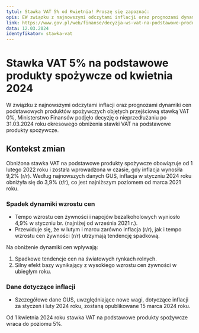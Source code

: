 ```yaml
---
tytul: Stawka VAT 5% od Kwietnia! Proszę się zapoznać:
opis: EW związku z najnowszymi odczytami inflacji oraz prognozami dynamiki cen podstawowych produktów spożywczych objętych przejściową stawką VAT 0%, Ministerstwo Finansów podjęło decyzję o nieprzedłużaniu po 31.03.2024 roku okresowego obniżenia stawki VAT na podstawowe produkty spożywcze.
link: https://www.gov.pl/web/finanse/decyzja-ws-vat-na-podstawowe-produkty-spozywcze
data: 12.03.2024
identyfikator: stawka-vat
---
```


# Stawka VAT 5% na podstawowe produkty spożywcze od kwietnia 2024

W związku z najnowszymi odczytami inflacji oraz prognozami dynamiki cen podstawowych produktów spożywczych objętych przejściową stawką VAT 0%, Ministerstwo Finansów podjęło decyzję o nieprzedłużaniu po 31.03.2024 roku okresowego obniżenia stawki VAT na podstawowe produkty spożywcze.

## Kontekst zmian

Obniżona stawka VAT na podstawowe produkty spożywcze obowiązuje od 1 lutego 2022 roku i została wprowadzona w czasie, gdy inflacja wynosiła 9,2% (r/r). Według najnowszych danych GUS, inflacja w styczniu 2024 roku obniżyła się do 3,9% (r/r), co jest najniższym poziomem od marca 2021 roku.

### Spadek dynamiki wzrostu cen
- Tempo wzrostu cen żywności i napojów bezalkoholowych wyniosło 4,9% w styczniu br. (najniżej od września 2021 r.).
- Przewiduje się, że w lutym i marcu zarówno inflacja (r/r), jak i tempo wzrostu cen żywności (r/r) utrzymają tendencję spadkową.

Na obniżenie dynamiki cen wpływają:
1. Spadkowe tendencje cen na światowych rynkach rolnych.
2. Silny efekt bazy wynikający z wysokiego wzrostu cen żywności w ubiegłym roku.

### Dane dotyczące inflacji
- Szczegółowe dane GUS, uwzględniające nowe wagi, dotyczące inflacji za styczeń i luty 2024 roku, zostaną opublikowane 15 marca 2024 roku.

Od 1 kwietnia 2024 roku stawka VAT na podstawowe produkty spożywcze wraca do poziomu 5%.
